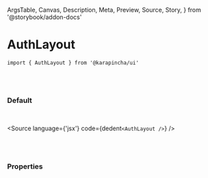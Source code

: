   ArgsTable,
  Canvas,
  Description,
  Meta,
  Preview,
  Source,
  Story,
} from '@storybook/addon-docs'


<Meta title='01. Atoms / AuthLayout' component={AuthLayout} />

# AuthLayout

`import { AuthLayout } from '@karapincha/ui'`

<br />
<br />

### Default

<br />

<Story name='Default'>
  <div className='doc-story__preview' style={{ zoom: '100%' }}>
    <div className='flex items-center gap-4'>
      <AuthLayout />
    </div>
  </div>
</Story>

<Source language={'jsx'} code={dedent`<AuthLayout />`} />

<br />
<br />

### Properties

<ArgsTable of={AuthLayout} />
